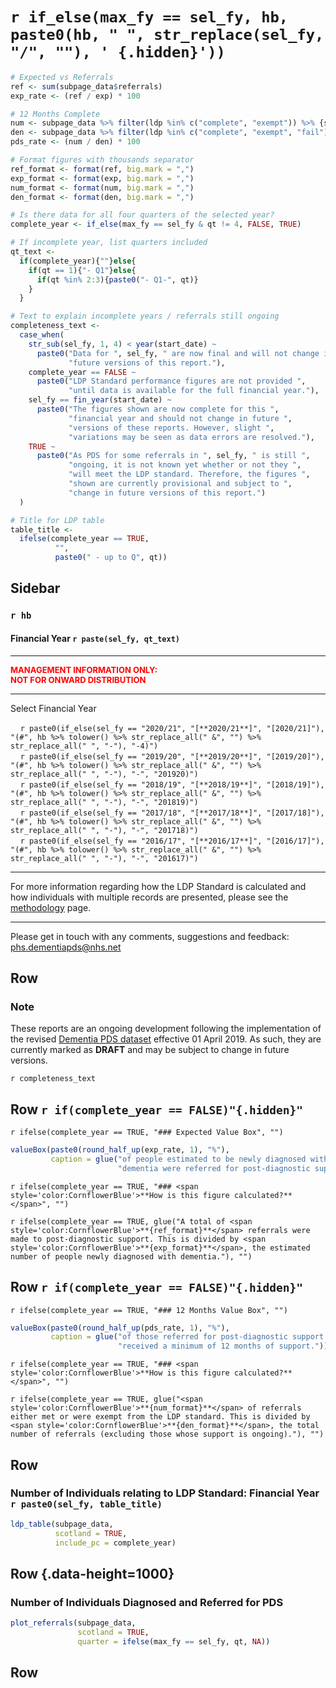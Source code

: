 `r if_else(max_fy == sel_fy, hb, paste0(hb, " ", str_replace(sel_fy, "/", ""), ' {.hidden}'))`
=================================================

```r

# Expected vs Referrals
ref <- sum(subpage_data$referrals)
exp_rate <- (ref / exp) * 100

# 12 Months Complete
num <- subpage_data %>% filter(ldp %in% c("complete", "exempt")) %>% {sum(.$referrals)}
den <- subpage_data %>% filter(ldp %in% c("complete", "exempt", "fail")) %>% {sum(.$referrals)}
pds_rate <- (num / den) * 100

# Format figures with thousands separator
ref_format <- format(ref, big.mark = ",")
exp_format <- format(exp, big.mark = ",")
num_format <- format(num, big.mark = ",")
den_format <- format(den, big.mark = ",")

# Is there data for all four quarters of the selected year?
complete_year <- if_else(max_fy == sel_fy & qt != 4, FALSE, TRUE)

# If incomplete year, list quarters included
qt_text <-
  if(complete_year){""}else{
    if(qt == 1){"- Q1"}else{
      if(qt %in% 2:3){paste0("- Q1-", qt)}
    }
  }

# Text to explain incomplete years / referrals still ongoing
completeness_text <-
  case_when(
    str_sub(sel_fy, 1, 4) < year(start_date) ~
      paste0("Data for ", sel_fy, " are now final and will not change in ",
             "future versions of this report."),
    complete_year == FALSE ~ 
      paste0("LDP Standard performance figures are not provided ",
             "until data is available for the full financial year."),
    sel_fy == fin_year(start_date) ~ 
      paste0("The figures shown are now complete for this ",
             "financial year and should not change in future ",
             "versions of these reports. However, slight ",
             "variations may be seen as data errors are resolved."),
    TRUE ~ 
      paste0("As PDS for some referrals in ", sel_fy, " is still ",
             "ongoing, it is not known yet whether or not they ",
             "will meet the LDP standard. Therefore, the figures ",
             "shown are currently provisional and subject to ",
             "change in future versions of this report.")
  )

# Title for LDP table
table_title <-
  ifelse(complete_year == TRUE,
          "",
          paste0(" - up to Q", qt))

```


Sidebar {.sidebar}
-----------------------------------------------------------------------



### `r hb`
#### Financial Year `r paste(sel_fy, qt_text)`

***

<font size="2"> 
<span style="color:red"> 
**MANAGEMENT INFORMATION ONLY:** <br>
**NOT FOR ONWARD DISTRIBUTION**
</span> </font>

***

Select Financial Year

|     `r paste0(if_else(sel_fy == "2020/21", "[**2020/21**]", "[2020/21]"), "(#", hb %>% tolower() %>% str_replace_all(" &", "") %>% str_replace_all(" ", "-"), "-4)")`
|     `r paste0(if_else(sel_fy == "2019/20", "[**2019/20**]", "[2019/20]"), "(#", hb %>% tolower() %>% str_replace_all(" &", "") %>% str_replace_all(" ", "-"), "-", "201920)")`
|     `r paste0(if_else(sel_fy == "2018/19", "[**2018/19**]", "[2018/19]"), "(#", hb %>% tolower() %>% str_replace_all(" &", "") %>% str_replace_all(" ", "-"), "-", "201819)")`
|     `r paste0(if_else(sel_fy == "2017/18", "[**2017/18**]", "[2017/18]"), "(#", hb %>% tolower() %>% str_replace_all(" &", "") %>% str_replace_all(" ", "-"), "-", "201718)")`
|     `r paste0(if_else(sel_fy == "2016/17", "[**2016/17**]", "[2016/17]"), "(#", hb %>% tolower() %>% str_replace_all(" &", "") %>% str_replace_all(" ", "-"), "-", "201617)")`

***

For more information regarding how the LDP Standard is calculated and how individuals with multiple records are presented, please see the [methodology](#methodology) page.

***

Please get in touch with any comments, suggestions and feedback: [phs.dementiapds@nhs.net](mailto:phs.dementiapds@nhs.net)


Row
----------------------------------------------------------------------

### **Note**

These reports are an ongoing development following the implementation of the revised [Dementia PDS dataset](https://www.isdscotland.org/Health-Topics/Mental-Health/Dementia-Post-diagnostic-Support/_docs/Dementia-PDS-Definitions-and-Recording-Guidance.pdf) effective 01 April 2019. As such, they are currently marked as **DRAFT** and may be subject to change in future versions.

`r completeness_text`


Row `r if(complete_year == FALSE)"{.hidden}"` 
----------------------------------------------------------------------

`r ifelse(complete_year == TRUE, "### Expected Value Box", "")`
```r
valueBox(paste0(round_half_up(exp_rate, 1), "%"), 
         caption = glue("of people estimated to be newly diagnosed with ",
                        "dementia were referred for post-diagnostic support."))
```

`r ifelse(complete_year == TRUE, "### <span style='color:CornflowerBlue'>**How is this figure calculated?**</span>", "")`

`r ifelse(complete_year == TRUE, glue("A total of <span style='color:CornflowerBlue'>**{ref_format}**</span> referrals were made to post-diagnostic support. This is divided by <span style='color:CornflowerBlue'>**{exp_format}**</span>, the estimated number of people newly diagnosed with dementia."), "")`

Row `r if(complete_year == FALSE)"{.hidden}"`
----------------------------------------------------------------------

`r ifelse(complete_year == TRUE, "### 12 Months Value Box", "")`
```r
valueBox(paste0(round_half_up(pds_rate, 1), "%"), 
         caption = glue("of those referred for post-diagnostic support ",
                        "received a minimum of 12 months of support."))
```

`r ifelse(complete_year == TRUE, "### <span style='color:CornflowerBlue'>**How is this figure calculated?**</span>", "")`

`r ifelse(complete_year == TRUE, glue("<span style='color:CornflowerBlue'>**{num_format}**</span> of referrals either met or were exempt from the LDP standard. This is divided by <span style='color:CornflowerBlue'>**{den_format}**</span>, the total number of referrals (excluding those whose support is ongoing)."), "")`


Row
----------------------------------------------------------------------

### **Number of Individuals relating to LDP Standard**: Financial Year `r paste0(sel_fy, table_title)`

```r

ldp_table(subpage_data,
          scotland = TRUE,
          include_pc = complete_year)

```


Row {.data-height=1000}
----------------------------------------------------------------------

### **Number of Individuals Diagnosed and Referred for PDS** {data-width=800}

```r

plot_referrals(subpage_data, 
               scotland = TRUE,
               quarter = ifelse(max_fy == sel_fy, qt, NA))

```


Row
-----------------------------------------------------------------------
